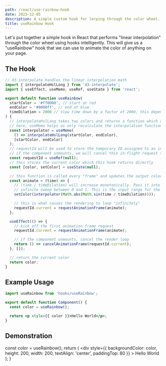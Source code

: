 ```yaml
---
path: /react/use-rainbow-hook
date: 2023-12-05
description: A simple custom hook for lerping through the color wheel.
title: useRainbow Hook
---
```


Let's put together a simple hook in React that performs "linear interpolation" through the color wheel using hooks intelligently. This will give us a "useRainbow" hook that we can use to animate the color of anything on your page.

## The Hook

```jsx
// d3-interpolate handles the linear interpolation math
import { interpolateHslLong } from 'd3-interpolate';
import { useEffect, useMemo, useRef, useState } from 'react';

export default function useRainbow(
  startColor = '#ff0000', // start at red
  endColor = '#0000ff', // end at blue
  timeDilation = 2000 // slow time down by a factor of 2000, this depends on your CPU/GPU
) {
  // interpolateHslLong takes two colors and returns a function which can interpolate between them.
  // here, useMemo helps us only recalculate the interpolation function if/when the input colors change
  const interpolator = useMemo(
    () => interpolateHslLong(startColor, endColor),
    [startColor, endColor]
  );
  // requestId will be used to store the temporary ID assigned to an in-flight animation frame request.
  // if the component unmounts, we will cancel this in-flight request to stop the render loop.
  const requestId = useRef(null);
  // this stores the current color which this hook returns directly
  const [color, setColor] = useState(null);

  // this function is called every "frame" and updates the output color
  const animate = (time) => {
    // (time / timeDilation) will increase monotonically. Pass it into abs(sin()) to convert it to a
    // infinite sweep between 0 and 1. This is the input range for the interpolator function.
    setColor(interpolator(Math.abs(Math.sin(time / timeDilation))));

    // this is what causes the rendering to loop "infinitely"
    requestId.current = requestAnimationFrame(animate);
  };

  useEffect(() => {
    // kick off the first animation frame request
    requestId.current = requestAnimationFrame(animate);

    // if the component unmounts, cancel the render loop
    return () => cancelAnimationFrame(requestId.current);
  }, []);

  // return the current color
  return color;
}
```

## Example Usage

```jsx
import useRainbow from 'hooks/useRainbow';

export default function Component() {
  const color = useRainbow();

  return <p style={{ color }}>Hello World</p>;
}
```

## Demonstration


  const color = useRainbow();
  return (
    <div
      style={{
        backgroundColor: color,
        height: 200,
        width: 200,
        textAlign: 'center',
        paddingTop: 80
      }}
    >
      Hello World
    </div>
  );
}

<Test />
